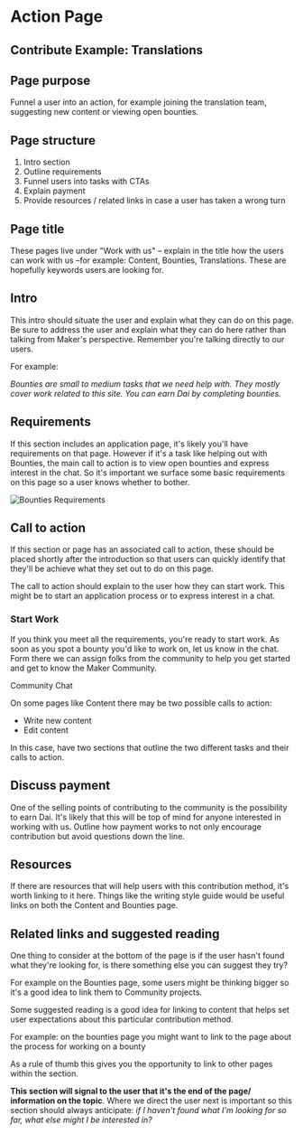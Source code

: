 # Action Page

## Contribute Example: Translations

## Page purpose

Funnel a user into an action, for example joining the translation team, suggesting new content or viewing open bounties.

## Page structure

1. Intro section
2. Outline requirements
3. Funnel users into tasks with CTAs
4. Explain payment
5. Provide resources / related links in case a user has taken a wrong turn

## **Page title**

These pages live under "Work with us" – explain in the title how the users can work with us –for example: Content, Bounties, Translations. These are hopefully keywords users are looking for.

## **Intro**

This intro should situate the user and explain what they can do on this page. Be sure to address the user and explain what they can do here rather than talking from Maker's perspective. Remember you're talking directly to our users.

For example:

_Bounties are small to medium tasks that we need help with. They mostly cover work related to this site. You can earn Dai by completing bounties._

## Requirements

If this section includes an application page, it's likely you'll have requirements on that page. However if it's a task like helping out with Bounties, the main call to action is to view open bounties and express interest in the chat. So it's important we surface some basic requirements on this page so a user knows whether to bother.

![Bounties Requirements](../../images/bounties-requirements.png)

## Call to action

If this section or page has an associated call to action, these should be placed shortly after the introduction so that users can quickly identify that they'll be achieve what they set out to do on this page.

The call to action should explain to the user how they can start work. This might be to start an application process or to express interest in a chat.

<CTA>

### Start Work

If you think you meet all the requirements, you're ready to start work. As soon as you spot a bounty you'd like to work on, let us know in the chat. Form there we can assign folks from the community to help you get started and get to know the Maker Community.

<Link to="chat.makerdao.com/channel/community-development">Community Chat</Link>

</CTA>

On some pages like Content there may be two possible calls to action:

- Write new content
- Edit content

In this case, have two sections that outline the two different tasks and their calls to action.

## Discuss payment

One of the selling points of contributing to the community is the possibility to earn Dai. It's likely that this will be top of mind for anyone interested in working with us. Outline how payment works to not only encourage contribution but avoid questions down the line.

## Resources

If there are resources that will help users with this contribution method, it's worth linking to it here. Things like the writing style guide would be useful links on both the Content and Bounties page.

## Related links and suggested reading

One thing to consider at the bottom of the page is if the user hasn't found what they're looking for, is there something else you can suggest they try?

For example on the Bounties page, some users might be thinking bigger so it's a good idea to link them to Community projects.

Some suggested reading is a good idea for linking to content that helps set user expectations about this particular contribution method.

For example: on the bounties page you might want to link to the page about the process for working on a bounty

As a rule of thumb this gives you the opportunity to link to other pages within the section.

**This section will signal to the user that it's the end of the page/ information on the topic**. Where we direct the user next is important so this section should always anticipate: _if I haven't found what I'm looking for so far, what else might I be interested in?_
